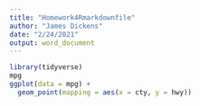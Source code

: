 ---
title: "Homework4Rmarkdownfile"
author: "James Dickens"
date: "2/24/2021"
output: word_document
---

```{r}
library(tidyverse)
mpg
ggplot(data = mpg) + 
  geom_point(mapping = aes(x = cty, y = hwy))
```

